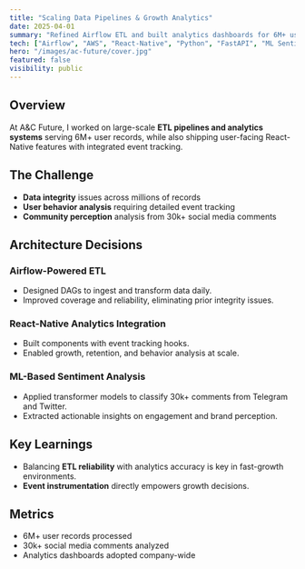 ```yaml
---
title: "Scaling Data Pipelines & Growth Analytics"
date: 2025-04-01
summary: "Refined Airflow ETL and built analytics dashboards for 6M+ users, plus ML-driven social insights."
tech: ["Airflow", "AWS", "React-Native", "Python", "FastAPI", "ML Sentiment Models"]
hero: "/images/ac-future/cover.jpg"
featured: false
visibility: public
---
```


## Overview

At A&C Future, I worked on large-scale **ETL pipelines and analytics systems** serving 6M+ user records, while also shipping user-facing React-Native features with integrated event tracking.

## The Challenge

- **Data integrity** issues across millions of records  
- **User behavior analysis** requiring detailed event tracking  
- **Community perception** analysis from 30k+ social media comments  

## Architecture Decisions

### Airflow-Powered ETL
- Designed DAGs to ingest and transform data daily.  
- Improved coverage and reliability, eliminating prior integrity issues.  

### React-Native Analytics Integration
- Built components with event tracking hooks.  
- Enabled growth, retention, and behavior analysis at scale.  

### ML-Based Sentiment Analysis
- Applied transformer models to classify 30k+ comments from Telegram and Twitter.  
- Extracted actionable insights on engagement and brand perception.  

## Key Learnings
- Balancing **ETL reliability** with analytics accuracy is key in fast-growth environments.  
- **Event instrumentation** directly empowers growth decisions.  

## Metrics
- 6M+ user records processed  
- 30k+ social media comments analyzed  
- Analytics dashboards adopted company-wide  
